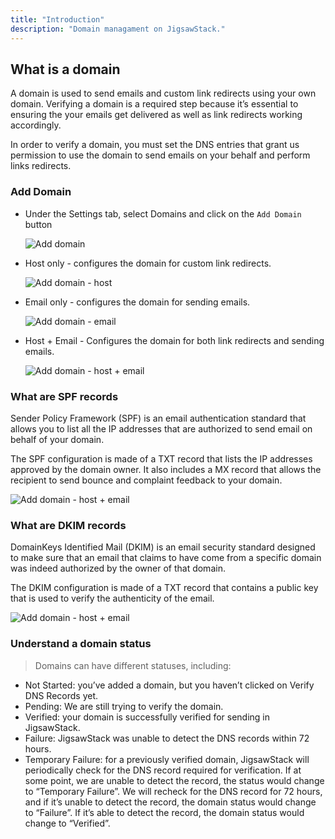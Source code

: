 ```yaml
---
title: "Introduction"
description: "Domain managament on JigsawStack."
---
```


## What is a domain

A domain is used to send emails and custom link redirects using your own domain. Verifying a domain is a required step because it’s essential to ensuring the your emails get delivered as well as link redirects working accordingly.

In order to verify a domain, you must set the DNS entries that grant us permission to use the domain to send emails on your behalf and perform links redirects.

### Add Domain

- Under the Settings tab, select Domains and click on the `Add Domain` button

  <Frame>
    <img
      src="https://res.cloudinary.com/dev-ninja/image/upload/v1712556387/add-domain-1_yopy8o.png"
      alt="Add domain"
    />
  </Frame>

- Host only - configures the domain for custom link redirects.

  <Frame>
    <img
      src="https://res.cloudinary.com/dev-ninja/image/upload/v1712556387/add-domain-2_rbu6c3.png"
      alt="Add domain - host"
    />
  </Frame>

- Email only - configures the domain for sending emails.

  <Frame>
    <img
      src="https://res.cloudinary.com/dev-ninja/image/upload/v1712556387/add-domain-3_jxgmr8.png"
      alt="Add domain - email"
    />
  </Frame>

- Host + Email - Configures the domain for both link redirects and sending emails.

  <Frame>
    <img
      src="https://res.cloudinary.com/dev-ninja/image/upload/v1712556388/add-domain-4_rjywxz.png"
      alt="Add domain - host + email"
    />
  </Frame>

### What are SPF records

Sender Policy Framework (SPF) is an email authentication standard that allows you to list all the IP addresses that are authorized to send email on behalf of your domain.

The SPF configuration is made of a TXT record that lists the IP addresses approved by the domain owner. It also includes a MX record that allows the recipient to send bounce and complaint feedback to your domain.

<Frame>
  <img
    src="https://res.cloudinary.com/dev-ninja/image/upload/v1712557774/spf_records_wqhjns.png"
    alt="Add domain - host + email"
  />
</Frame>

### What are DKIM records

DomainKeys Identified Mail (DKIM) is an email security standard designed to make sure that an email that claims to have come from a specific domain was indeed authorized by the owner of that domain.

The DKIM configuration is made of a TXT record that contains a public key that is used to verify the authenticity of the email.

<Frame>
  <img
    src="https://res.cloudinary.com/dev-ninja/image/upload/v1712557829/DMI_nft6wl.png"
    alt="Add domain - host + email"
  />
</Frame>

### Understand a domain status

> Domains can have different statuses, including:

- Not Started: you’ve added a domain, but you haven’t clicked on Verify DNS Records yet.
- Pending: We are still trying to verify the domain.
- Verified: your domain is successfully verified for sending in JigsawStack.
- Failure: JigsawStack was unable to detect the DNS records within 72 hours.
- Temporary Failure: for a previously verified domain, JigsawStack will periodically check for the DNS record required for verification. If at some point, we are unable to detect the record, the status would change to “Temporary Failure”. We will recheck for the DNS record for 72 hours, and if it’s unable to detect the record, the domain status would change to “Failure”. If it’s able to detect the record, the domain status would change to “Verified”.
